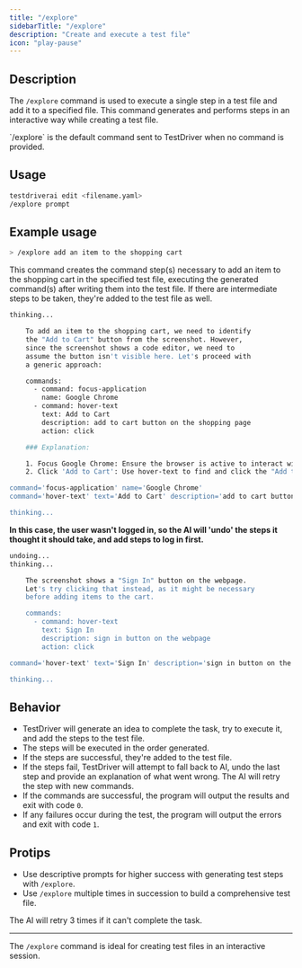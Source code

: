 ```yaml
---
title: "/explore"
sidebarTitle: "/explore"
description: "Create and execute a test file"
icon: "play-pause"
---
```


## Description

The `/explore` command is used to execute a single step in a test file and add it to a specified file. This command generates and performs steps in an interactive way while creating a test file.

<Check>
  `/explore` is the default command sent to TestDriver when no command is
  provided.
</Check>

## Usage

```bash
testdriverai edit <filename.yaml>
/explore prompt
```

## Example usage

```bash
> /explore add an item to the shopping cart
```

This command creates the command step(s) necessary to add an item to the shopping cart in the specified test file, executing the generated command(s) after writing them into the test file. If there are intermediate steps to be taken, they're added to the test file as well.

```bash
thinking...

    To add an item to the shopping cart, we need to identify
    the "Add to Cart" button from the screenshot. However,
    since the screenshot shows a code editor, we need to
    assume the button isn't visible here. Let's proceed with
    a generic approach:

    commands:
      - command: focus-application
        name: Google Chrome
      - command: hover-text
        text: Add to Cart
        description: add to cart button on the shopping page
        action: click

    ### Explanation:

    1. Focus Google Chrome: Ensure the browser is active to interact with the shopping page.
    2. Click 'Add to Cart': Use hover-text to find and click the "Add to Cart" button, assuming it's present on the shopping page.

command='focus-application' name='Google Chrome'
command='hover-text' text='Add to Cart' description='add to cart button on the shopping page' action='click'

thinking...
```

**In this case, the user wasn't logged in, so the AI will 'undo' the steps it thought it should take, and add steps to log in first.**

```bash
undoing...
thinking...

    The screenshot shows a "Sign In" button on the webpage.
    Let's try clicking that instead, as it might be necessary
    before adding items to the cart.

    commands:
      - command: hover-text
        text: Sign In
        description: sign in button on the webpage
        action: click

command='hover-text' text='Sign In' description='sign in button on the webpage' action='click'

thinking...
```

## Behavior

- TestDriver will generate an idea to complete the task, try to execute it, and add the steps to the test file.
- The steps will be executed in the order generated.
- If the steps are successful, they're added to the test file.
- If the steps fail, TestDriver will attempt to fall back to AI, undo the last step and provide an explanation of what went wrong. The AI will retry the step with new commands.
- If the commands are successful, the program will output the results and exit with code `0`.
- If any failures occur during the test, the program will output the errors and exit with code `1`.

## Protips

- Use descriptive prompts for higher success with generating test steps with `/explore`.
- Use `/explore` multiple times in succession to build a comprehensive test file.

<Note>The AI will retry 3 times if it can't complete the task.</Note>

---

The `/explore` command is ideal for creating test files in an interactive session.

